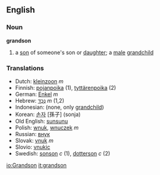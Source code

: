 ==English==
===Noun===
'''grandson'''
#a [[son]] of someone's son or [[daughter]]; a [[male]] [[grandchild]]
===Translations===
*Dutch: [[kleinzoon]] ''m''
*Finnish: [[pojanpoika]] (1), [[tyttärenpoika]] (2)
*German: [[Enkel]] ''m''
*Hebrew: [[נֶכֶד]] ''m'' (1,2)
*Indonesian: (none, only [[grandchild]])
*Korean: [[손자]] [孫子] (sonja)
*Old English: [[sunsunu]]
*Polish: [[wnuk]], [[wnuczek]] ''m''
*Russian: [[внук]]
*Slovak: [[vnuk#Slovak|vnuk]] ''m''
*Slovio: [[vnukic]]
*Swedish: [[sonson]] ''c'' (1), [[dotterson]] ''c'' (2)

[[io:Grandson]]
[[it:grandson]]